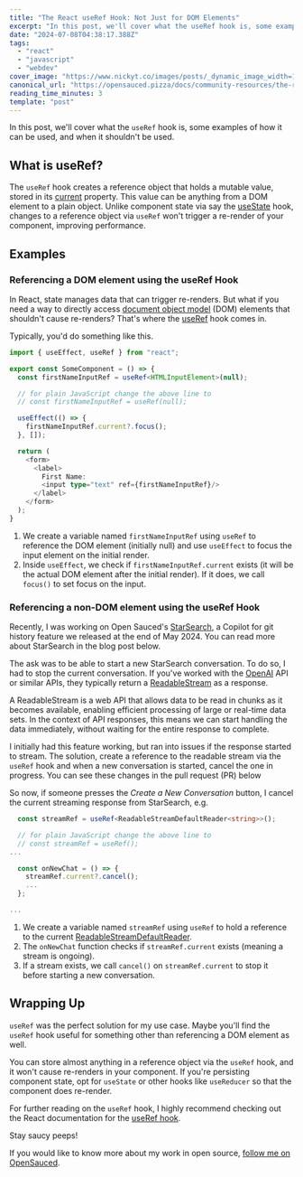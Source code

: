 ```yaml
---
title: "The React useRef Hook: Not Just for DOM Elements"
excerpt: "In this post, we'll cover what the useRef hook is, some examples of how it can be used, and when it..."
date: "2024-07-08T04:38:17.388Z"
tags:
  - "react"
  - "javascript"
  - "webdev"
cover_image: "https://www.nickyt.co/images/posts/_dynamic_image_width=1000,height=420,fit=cover,gravity=auto,format=auto_https%3A%2F%2Fdev-to-uploads.s3.amazonaws.com%2Fuploads%2Farticles%2Fxllbi42t0tt7qanarqac.png"
canonical_url: "https://opensauced.pizza/docs/community-resources/the-react-useref-hook-not-just-for-html-elements/"
reading_time_minutes: 3
template: "post"
---
```



In this post, we'll cover what the `useRef` hook is, some examples of how it can be used, and when it shouldn't be used.

## What is useRef?

The `useRef` hook creates a reference object that holds a mutable value, stored in its [current](https://react.dev/reference/react/useRef#referencing-a-value-with-a-ref) property. This value can be anything from a DOM element to a plain object. Unlike component state via say the [useState](https://react.dev/reference/react/useState) hook, changes to a reference object via `useRef` won't trigger a re-render of your component, improving performance.

## Examples

### Referencing a DOM element using the useRef Hook

In React, state manages data that can trigger re-renders. But what if you need a way to directly access [document object model](https://developer.mozilla.org/en-US/docs/Web/API/Document_Object_Model/Introduction) (DOM) elements that shouldn't cause re-renders? That's where the [useRef](https://react.dev/reference/react/useRef) hook comes in.

Typically, you'd do something like this.

```typescript
import { useEffect, useRef } from "react";

export const SomeComponent = () => {
  const firstNameInputRef = useRef<HTMLInputElement>(null);

  // for plain JavaScript change the above line to
  // const firstNameInputRef = useRef(null);

  useEffect(() => {
    firstNameInputRef.current?.focus();
  }, []);

  return (
    <form>
      <label>
        First Name:
        <input type="text" ref={firstNameInputRef}/>
      </label>
    </form>
  );
}
```

1. We create a variable named `firstNameInputRef` using `useRef` to reference the DOM element (initially null) and use `useEffect` to focus the input element on the initial render.
1. Inside `useEffect`, we check if `firstNameInputRef.current` exists (it will be the actual DOM element after the initial render). If it does, we call `focus()` to set focus on the input.

### Referencing a non-DOM element using the useRef Hook

Recently, I was working on Open Sauced's [StarSearch](https://opensauced.pizza/blog/open-source-insights-with-starsearch), a Copilot for git history feature we released at the end of May 2024. You can read more about StarSearch in the blog post below.

<Embed url="https://dev.to/bekahhw/introducing-starsearch-unlock-the-copilot-for-git-history-5ddb" />

The ask was to be able to start a new StarSearch conversation. To do so, I had to stop the current conversation. If you've worked with the [OpenAI](https://openai.com/index/openai-api/) API or similar APIs, they typically return a [ReadableStream](https://developer.mozilla.org/en-US/docs/Web/API/ReadableStream) as a response.

A ReadableStream is a web API that allows data to be read in chunks as it becomes available, enabling efficient processing of large or real-time data sets. In the context of API responses, this means we can start handling the data immediately, without waiting for the entire response to complete.

I initially had this feature working, but ran into issues if the response started to stream. The solution, create a reference to the readable stream via the `useRef` hook and when a new conversation is started, cancel the one in progress. You can see these changes in the pull request (PR) below

<Embed url="https://github.com/open-sauced/app/pull/3637" />

So now, if someone presses the _Create a New Conversation_ button, I cancel the current streaming response from StarSearch, e.g.

```typescript
  const streamRef = useRef<ReadableStreamDefaultReader<string>>();

  // for plain JavaScript change the above line to
  // const streamRef = useRef();
...

  const onNewChat = () => {
    streamRef.current?.cancel();
    ...
  };

...

```

1. We create a variable named `streamRef` using `useRef` to hold a reference to the current [ReadableStreamDefaultReader](https://developer.mozilla.org/en-US/docs/Web/API/ReadableStreamDefaultReader).
1. The `onNewChat` function checks if `streamRef.current` exists (meaning a stream is ongoing).
1. If a stream exists, we call `cancel()` on `streamRef.current` to stop it before starting a new conversation.

## Wrapping Up

`useRef` was the perfect solution for my use case. Maybe you'll find the `useRef` hook useful for something other than referencing a DOM element as well.

You can store almost anything in a reference object via the `useRef` hook, and it won't cause re-renders in your component. If you're persisting component state, opt for `useState` or other hooks like `useReducer` so that the component does re-render.

For further reading on the `useRef` hook, I highly recommend checking out the React documentation for the [useRef hook](https://react.dev/reference/react/useRef).

Stay saucy peeps!

If you would like to know more about my work in open source, [follow me on OpenSauced](https://oss.fyi/nickytonline).
